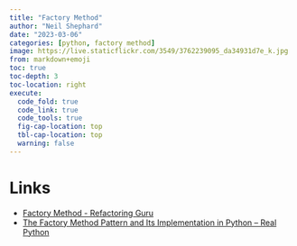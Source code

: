```yaml
---
title: "Factory Method"
author: "Neil Shephard"
date: "2023-03-06"
categories: [python, factory method]
image: https://live.staticflickr.com/3549/3762239095_da34931d7e_k.jpg
from: markdown+emoji
toc: true
toc-depth: 3
toc-location: right
execute:
  code_fold: true
  code_link: true
  code_tools: true
  fig-cap-location: top
  tbl-cap-location: top
  warning: false
---
```



# Links

* [Factory Method - Refactoring Guru](https://refactoring.guru/design-patterns/factory-method)
* [The Factory Method Pattern and Its Implementation in Python – Real Python](https://realpython.com/factory-method-python/)
